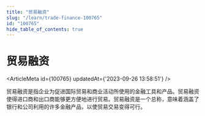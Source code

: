 ```yaml
---
title: "贸易融资"
slug: "/learn/trade-finance-100765"
id: "100765"
hide_table_of_contents: true
---
```



# 贸易融资

<ArticleMeta id={100765} updatedAt={'2023-09-26 13:58:51'} />
<div className='border-solid border-b border-t-0 my-4 border-[var(--ifm-color-gray-300)]' />

贸易融资是指企业为促进国际贸易和商业活动所使用的金融工具和产品。贸易融资使得进口商和出口商能够更方便地进行贸易。贸易融资是一个总称，意味着涵盖了银行和公司利用的许多金融产品，以使贸易交易变得可行。
